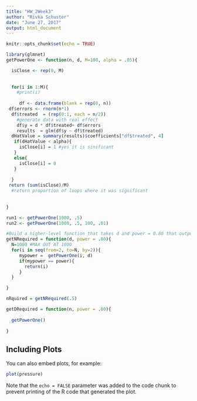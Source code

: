 ---
title: "HW_2Week3"
author: "Rivka Schuster"
date: "June 27, 2017"
output: html_document
---

```{r setup, include=FALSE}
knitr::opts_chunk$set(echo = TRUE)
```



```{r}

library(glmnet)
getPowerOne <- function(n, d, M=100, alpha = .05){

  isClose <- rep(0, M)
 
  
  for(i in 1:M){
    #print(i)
    
     df <- data.frame(blank = rep(0, n))
 df$errors <- rnorm(n*1)
  df$treated  = (rep(0:1, each = n/2))
    #generate data with real effect
    df$y = d * df$treated+ df$errors
    results  = glm(df$y ~ df$treated)
  dHatValue = summary(results)$coefficients["df$treated", 4]
   if(dHatValue < alpha){
     isClose[i] = 1 #yes it is sinificant
   }
   else{
     isClose[i] = 0 
   }
   
  }
 return (sum(isClose)/M)
  #return proportion of loops where it was significant
  
  
}

run1 <- getPowerOne(1000, .5)
run2 <- getPowerOne(1000, .5, 100, .01)


```


```{r}
#Build a higher-level function that takes d and power = 0.80 that outputs N required. This will call the base function.
getNRequired = function(d, power = .80){
  N=1000 #MAX OUT AT 1000
  for(i in seq(from=2, to=N, by=2)){
     mypower =  getPowerOne(i, d)
     if(mypower == power){
       return(i)
     }
  }

}

nRquired = getNRequired(.5)
```


```{r}
getDRequired = function(n, power = .80){
  
  getPowerOne()
  
}
```

## Including Plots

You can also embed plots, for example:

```{r pressure, echo=FALSE}
plot(pressure)
```

Note that the `echo = FALSE` parameter was added to the code chunk to prevent printing of the R code that generated the plot.
